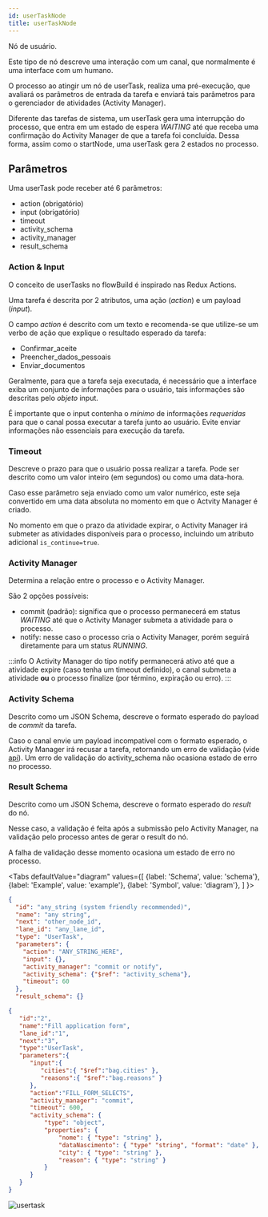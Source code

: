 ```yaml
---
id: userTaskNode
title: userTaskNode
---
```


Nó de usuário. 

Este tipo de nó descreve uma interação com um canal, que normalmente é uma interface com um humano.

O processo ao atingir um nó de userTask, realiza uma pré-execução, que avaliará os parâmetros de entrada da tarefa e enviará tais parâmetros para o 
gerenciador de atividades (Activity Manager).

Diferente das tarefas de sistema, um userTask gera uma interrupção do processo, que entra em um estado de espera *WAITING* até que receba uma confirmação do Activity Manager de que a tarefa foi concluída. Dessa forma, assim como o startNode, uma userTask gera 2 estados no processo.

## Parâmetros

Uma userTask pode receber até 6 parâmetros:
+ action (obrigatório)
+ input (obrigatório)
+ timeout
+ activity_schema
+ activity_manager
+ result_schema

### Action & Input

O conceito de userTasks no flowBuild é inspirado nas Redux Actions.

Uma tarefa é descrita por 2 atributos, uma ação (*action*) e um payload (*input*).

O campo *action* é descrito com um texto e recomenda-se que utilize-se um verbo de ação que explique o resultado esperado da tarefa:
+ Confirmar_aceite
+ Preencher_dados_pessoais
+ Enviar_documentos

Geralmente, para que a tarefa seja executada, é necessário que a interface exiba um conjunto de informações para o usuário, tais informações são descritas pelo *objeto* input.

É importante que o input contenha o *mínimo* de informações *requeridas* para que o canal possa executar a tarefa junto ao usuário. Evite enviar informações não essenciais para execução da tarefa.

### Timeout

Descreve o prazo para que o usuário possa realizar a tarefa. Pode ser descrito como um valor inteiro (em segundos) ou como uma data-hora.

Caso esse parâmetro seja enviado como um valor numérico, este seja convertido em uma data absoluta no momento em que o Actvity Manager é criado.

No momento em que o prazo da atividade expirar, o Activity Manager irá submeter as atividades disponíveis para o processo, incluindo um atributo adicional ```is_continue=true```.


### Activity Manager

Determina a relação entre o processo e o Activity Manager.

São 2 opções possíveis:
+ commit (padrão): significa que o processo permanecerá em status *WAITING* até que o Activity Manager submeta a atividade para o processo.
+ notify: nesse caso o processo cria o Activity Manager, porém seguirá diretamente para um status *RUNNING*.

:::info
O Activity Manager do tipo notify permanecerá ativo até que a atividade expire (caso tenha um timeout definido), o canal submeta a atividade **ou** o processo finalize (por término, expiração ou erro).
:::

### Activity Schema

Descrito como um JSON Schema, descreve o formato esperado do payload de *commit* da tarefa.

Caso o canal envie um payload incompatível com o formato esperado, o Activity Manager irá recusar a tarefa, retornando um erro de validação (vide [api](../api)).
Um erro de validação do activity_schema não ocasiona estado de erro no processo.

### Result Schema

Descrito como um JSON Schema, descreve o formato esperado do *result* do nó.

Nesse caso, a validação é feita após a submissão pelo Activity Manager, na validação pelo processo antes de gerar o result do nó.

A falha de validação desse momento ocasiona um estado de erro no processo. 

<Tabs
  defaultValue="diagram"
  values={[
    {label: 'Schema', value: 'schema'},
    {label: 'Example', value: 'example'},
    {label: 'Symbol', value: 'diagram'},
  ]
}>
<TabItem value="schema">

```json
{
  "id": "any_string (system friendly recommended)",
  "name": "any string",
  "next": "other_node_id",
  "lane_id": "any_lane_id",
  "type": "UserTask",
  "parameters": {
    "action": "ANY_STRING_HERE",
    "input": {},
    "activity_manager": "commit or notify",
    "activity_schema": {"$ref": "activity_schema"},
    "timeout": 60
  },
  "result_schema": {}

```
</TabItem>
<TabItem value="example">

```json
{
   "id":"2",
   "name":"Fill application form",
   "lane_id":"1",
   "next":"3",
   "type":"UserTask",
   "parameters":{
      "input":{
         "cities":{ "$ref":"bag.cities" },
         "reasons":{ "$ref":"bag.reasons" }
      },
      "action":"FILL_FORM_SELECTS",
      "activity_manager": "commit",
      "timeout": 600,
      "activity_schema": {
          "type": "object",
          "properties": {
              "nome": { "type": "string" },
              "dataNascimento": { "type" "string", "format": "date" },
              "city": { "type": "string" },
              "reason": { "type": "string" }
          }
      }
   }
}
```

</TabItem>
<TabItem value="diagram">

![usertask](../../../static/img/usertask.png)

</TabItem>
</Tabs>











